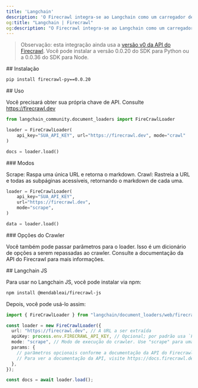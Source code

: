 ```yaml
---
title: 'Langchain'
description: 'O Firecrawl integra-se ao Langchain como um carregador de documentos.'
og:title: "Langchain | Firecrawl"
og:description: "O Firecrawl integra-se ao Langchain como um carregador de documentos."
---
```


> Observação: esta integração ainda usa a [versão v0 da API do Firecrawl](/pt-BR/v0/introduction). Você pode instalar a versão 0.0.20 do SDK para Python ou a 0.0.36 do SDK para Node.

<div id="installation">
  ## Instalação
</div>

```bash
pip install firecrawl-py==0.0.20
```

<div id="usage">
  ## Uso
</div>

Você precisará obter sua própria chave de API. Consulte https://firecrawl.dev

```python
from langchain_community.document_loaders import FireCrawlLoader

loader = FireCrawlLoader(
    api_key="SUA_API_KEY", url="https://firecrawl.dev", mode="crawl"
)

docs = loader.load()
```

<div id="modes">
  ### Modos
</div>

Scrape: Raspa uma única URL e retorna o markdown.
Crawl: Rastreia a URL e todas as subpáginas acessíveis, retornando o markdown de cada uma.

```python
loader = FireCrawlLoader(
    api_key="SUA_API_KEY",
    url="https://firecrawl.dev",
    mode="scrape",
)

data = loader.load()
```

<div id="crawler-options">
  ### Opções do Crawler
</div>

Você também pode passar parâmetros para o loader. Isso é um dicionário de opções a serem repassadas ao crawler. Consulte a documentação da API do Firecrawl para mais informações.

<div id="langchain-js">
  ## Langchain JS
</div>

Para usar no Langchain JS, você pode instalar via npm:

```bash
npm install @mendableai/firecrawl-js
```

Depois, você pode usá-lo assim:

```typescript
import { FireCrawlLoader } from "langchain/document_loaders/web/firecrawl";

const loader = new FireCrawlLoader({
  url: "https://firecrawl.dev", // A URL a ser extraída
  apiKey: process.env.FIRECRAWL_API_KEY, // Opcional; por padrão usa `FIRECRAWL_API_KEY` do seu ambiente.
  mode: "scrape", // Modo de execução do crawler. Use "scrape" para uma única URL ou "crawl" para todas as subpáginas acessíveis
  params: {
    // parâmetros opcionais conforme a documentação da API do Firecrawl
    // Para ver a documentação da API, visite https://docs.firecrawl.dev
  },
});

const docs = await loader.load();
```
